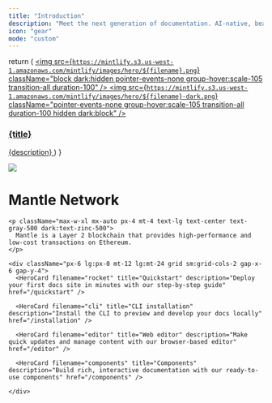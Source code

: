 ```yaml
---
title: "Introduction"
description: "Meet the next generation of documentation. AI-native, beautiful out-of-the-box, and built for developers."
icon: "gear"
mode: "custom"
---
```


  return (
    <a className="group cursor-pointer pb-8" href={href}>
      <img src={`https://mintlify.s3.us-west-1.amazonaws.com/mintlify/images/hero/${filename}.png`} className="block dark:hidden pointer-events-none group-hover:scale-105 transition-all duration-100" />
      <img src={`https://mintlify.s3.us-west-1.amazonaws.com/mintlify/images/hero/${filename}-dark.png`} className="pointer-events-none group-hover:scale-105 transition-all duration-100 hidden dark:block" />
      <h3 className="mt-5 text-gray-900 dark:text-zinc-50 font-medium">{title}</h3>
      <span className="mt-1.5">
        {description}
      </span>
    </a>
  )
}


<div className="relative">

  <div className="absolute top-0 left-0 right-0 h-screen">
    <img
      src="/bg.png"
      className="hidden dark:block pointer-events-none w-full h-full object-cover"
    />
  </div>

  <div className="px-4 py-16 lg:py-24 max-w-3xl mx-auto relative">
    <h1 className="text-4xl font-medium text-center text-gray-900 dark:text-zinc-50 tracking-tight">
      Mantle Network
    </h1>

    <p className="max-w-xl mx-auto px-4 mt-4 text-lg text-center text-gray-500 dark:text-zinc-500">
      Mantle is a Layer 2 blockchain that provides high-performance and low-cost transactions on Ethereum.
    </p>

    <div className="px-6 lg:px-0 mt-12 lg:mt-24 grid sm:grid-cols-2 gap-x-6 gap-y-4">
      <HeroCard filename="rocket" title="Quickstart" description="Deploy your first docs site in minutes with our step-by-step guide" href="/quickstart" />

      <HeroCard filename="cli" title="CLI installation" description="Install the CLI to preview and develop your docs locally" href="/installation" />

      <HeroCard filename="editor" title="Web editor" description="Make quick updates and manage content with our browser-based editor" href="/editor" />

      <HeroCard filename="components" title="Components" description="Build rich, interactive documentation with our ready-to-use components" href="/components" />

    </div>
  </div>

</div>
